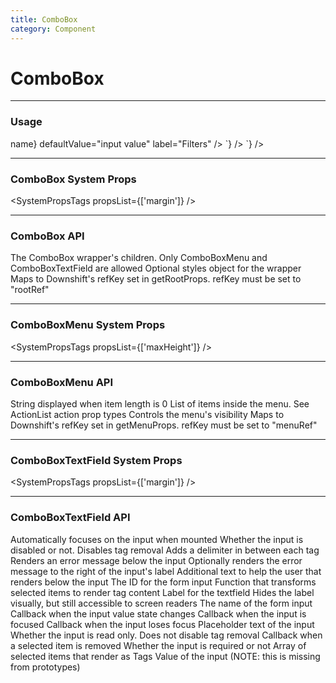 ```yaml
---
title: ComboBox
category: Component
---
```



# ComboBox

---

### Usage

<LiveCode>
  <LiveCode.Content
    title="Text Field"
    code={`
      <ComboBoxTextField
        id="story-id"
        selectedItems={[{ name: 'foo' }, { name: 'bar' }]}
        itemToString={({ name }) => name}
        defaultValue="input value"
        label="Filters"
      />
    `}
  />
  <LiveCode.Content
    title="Menu"
    code={`
      <Box maxWidth="20rem" height="100px">
        <ComboBoxMenu
          isOpen={true}
          items={[{ content: 'foo' }, { content: 'bar' }, { content: 'baz' }]}
          maxHeight="5rem"
        />
      </Box>
    `}
  />
</LiveCode>

---

### ComboBox System Props

<SystemPropsTags propsList={['margin']} />

---

### ComboBox API

<Prop name="children" type="node">
  The ComboBox wrapper's children. Only ComboBoxMenu and ComboBoxTextField are
  allowed
</Prop>

<Prop name="style" type="object">
  Optional styles object for the wrapper
</Prop>

<Prop name="rootRef" type="function">
  Maps to Downshift's refKey set in getRootProps. refKey must be set to
  "rootRef"
</Prop>

---

### ComboBoxMenu System Props

<SystemPropsTags propsList={['maxHeight']} />

---

### ComboBoxMenu API

<Prop name="emptyMessage" type="string" defaultValue="'No Results'">
  String displayed when item length is 0
</Prop>

<Prop name="items" type="array" defaultValue="[]">
  List of items inside the menu. See ActionList action prop types
</Prop>

<Prop name="isOpen" type="bool">
  Controls the menu's visibility
</Prop>

<Prop name="menuRef" type="function">
  Maps to Downshift's refKey set in getMenuProps. refKey must be set to
  "menuRef"
</Prop>

---

### ComboBoxTextField System Props

<SystemPropsTags propsList={['margin']} />

---

### ComboBoxTextField API

<Prop name="autoFocus" type="bool">
  Automatically focuses on the input when mounted
</Prop>

<Prop name="disabled" type="bool">
  Whether the input is disabled or not. Disables tag removal
</Prop>

<Prop name="delimiter" type="string">
  Adds a delimiter in between each tag
</Prop>

<Prop name="error" type="string">
  Renders an error message below the input
</Prop>

<Prop name="errorInLabel" type="bool">
  Optionally renders the error message to the right of the input's label
</Prop>

<Prop name="helpText" type="node">
  Additional text to help the user that renders below the input
</Prop>

<Prop name="id" type="string">
  The ID for the form input
</Prop>

<Prop name="itemToString" type="function" defaultValue="(item) => identity">
  Function that transforms selected items to render tag content
</Prop>

<Prop name="label" type="string">
  Label for the textfield
</Prop>

<Prop name="labelHidden" type="bool">
  Hides the label visually, but still accessible to screen readers
</Prop>

<Prop name="name" type="string">
  The name of the form input
</Prop>

<Prop name="onChange" type="function" defaultValue="(e) => void">
  Callback when the input value state changes
</Prop>

<Prop name="onFocus" type="function" defaultValue="(e) => void">
  Callback when the input is focused
</Prop>

<Prop name="onBlur" type="function" defaultValue="(e) => void">
  Callback when the input loses focus
</Prop>

<Prop name="placeholder" type="string">
  Placeholder text of the input
</Prop>

<Prop name="readOnly" type="bool">
  Whether the input is read only. Does not disable tag removal
</Prop>

<Prop name="removeItem" type="function" defaultValue="(item) => noop">
  Callback when a selected item is removed
</Prop>

<Prop name="required" type="bool">
  Whether the input is required or not
</Prop>

<Prop name="selectedItems" type="array" defaultValue="[]">
  Array of selected items that render as Tags
</Prop>

<Prop name="value" type="string">
  Value of the input (NOTE: this is missing from prototypes)
</Prop>
